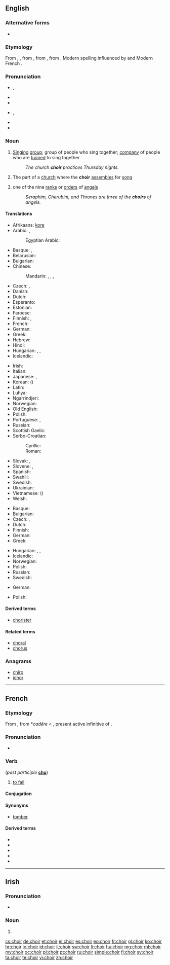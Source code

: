 {{also|chóir}}
==English==
{{wikipedia|Choir (disambiguation)}}

===Alternative forms===
* {{l|en|quire}} {{qualifier|archaic}}

===Etymology===
From {{etyl|enm}} {{term||quer|lang=enm}}, {{term|quere|lang=enm}}, from {{etyl|fro}} {{term|quer|lang=fro}}, from {{etyl|la}} {{term|chorus|lang=la}}, from {{etyl|grc}} {{term|χορός|sc=polytonic|tr=choros||company of dancers or singers|lang=grc}}. Modern spelling influenced by {{term|chorus}} and Modern French {{term|chœur|lang=fr}}.

===Pronunciation===
* {{a|UK}} {{IPA|/kwaɪ.ə(ɹ)/}}, {{X-SAMPA|/kwaI.@(r)/}}
* {{audio|en-uk-choir.ogg|Audio (UK)}}
* {{rhymes|aɪə(r)}}
* {{a|US}} {{IPA|/kwaɪɚ/}}, {{X-SAMPA|/kwaI@`/}}
* {{rhymes|aɪɚ}}
* {{homophones|quire}}

===Noun===
{{wikipedia}}
{{en-noun}}

# [[sing|Singing]] [[group]]; group of people who sing together; [[company]] of people who are [[train]]ed to sing together
#: ''The church '''choir''' practices Thursday nights.''
# The part of a [[church]] where the '''choir''' [[assemble]]s for [[song]]
# {{qualifier|Christian [[angelology]]}} one of the nine [[rank]]s or [[order]]s of [[angel]]s
#: ''Seraphim, Cherubim, and Thrones are three of the '''choirs''' of angels.''

====Translations====
{{trans-top|singing group}}
* Afrikaans: {{t-|af|koor|n}} [[kore]] {{p}}
* Arabic: {{t-|ar|كورال|m|tr=kōrāl|sc=Arab}}, {{t-|ar|جوقة|f|tr=jáwqa|sc=Arab}}
*: Egyptian Arabic: {{tø|arz|كورال|m|tr=korāl|sc=Arab}}
* Basque: {{t-|eu|abesbatza}}, {{t-|eu|koru}}
* Belarusian: {{t-|be|хор|m|tr=xor|sc=Cyrl}}
* Bulgarian: {{t-|bg|хор|m|tr=hor}}
* Chinese:
*: Mandarin: {{t-|cmn|合唱團|sc=Hani}}, {{t-|cmn|合唱团|tr=héchàngtuán|sc=Hani}}, {{t|cmn|唱詩班|sc=Hani}}, {{t|cmn|唱诗班|tr=chàngshībān|sc=Hani}}
* Czech: {{t+|cs|sbor|m}}, {{t-|cs|chór|m}}
* Danish: {{t-|da|kor|n}}
* Dutch: {{t+|nl|koor|n}}
* Esperanto: {{t-|eo|ĥoro}}
* Estonian: {{t+|et|koor}}
* Faroese: {{t-|fo|kór|n}}
* Finnish: {{t+|fi|kuoro}}, {{t+|fi|kööri}} {{qualifier|colloquial}}
* French: {{t+|fr|chœur|m}}
* German: {{t+|de|Chor|m}}
* Greek: {{t+|el|χορωδία|f|tr=chorodía|sc=Grek}}
* Hebrew: {{t+|he|מקהלה|f|tr=maqhela|sc=Hebr}}
* Hindi: {{t-|hi|कोरस|tr=koras|sc=Deva}}
* Hungarian: {{t+|hu|kórus}}, {{t+|hu|énekkar}}, {{t+|hu|kar}}
* Icelandic: {{t+|is|kór|m}}
{{trans-mid}}
* Irish: {{t-|ga|cór|m}}
* Italian: {{t+|it|coro|m}}
* Japanese: {{t-|ja|聖歌隊|tr=せいかたい, seikatai|sc=Jpan}}, {{t-|ja|合唱団|tr=がっしょうだん, gasshōdan|sc=Jpan}}
* Korean: {{t-|ko|합창단|tr=hapchangdan|sc=Hang}} ({{t-|ko|合唱團|sc=Hang}})
* Latin: {{t-|la|chorus|m}}
* Luhya: {{tø|luy|ekwaya}}
* Ngarrindjeri: {{tø|nay|kykulan}}
* Norwegian: {{t+|no|kor|n}}
* Old English: {{t|ang|chor|m}}
* Polish: {{t+|pl|chór|m}}
* Portuguese: {{t+|pt|coro|m}}, {{t+|pt|coral|m}}
* Russian: {{t+|ru|хор|m|tr=xor}}
* Scottish Gaelic: {{t-|gd|còisir|f}}
* Serbo-Croatian:
*: Cyrillic: {{t-|sh|хор|m|sc=Cyrl}}
*: Roman: {{t-|sh|hor|m}}
* Slovak: {{t-|sk|chór|m}}, {{t-|sk|zbor|m}}
* Slovene: {{t+|sl|zbor|m}}, {{t-|sl|kor|m}}
* Spanish: {{t+|es|coro|m}}
* Swahili: {{t+|sw|kwaya}}
* Swedish: {{t+|sv|kör|c}}
* Ukrainian: {{t-|uk|хор|m|tr=xor|sc=Cyrl}}
* Vietnamese: {{t-|vi|dàn hợp xướng}} ({{t-|vi|團合唱}})
* Welsh: {{t-|cy|côr}}
{{trans-bottom}}

{{trans-top|part of a church for choir assembly}}
* Basque: {{t-|eu|koru}}
* Bulgarian: {{t-|bg|хор|m}}
* Czech: {{t-|cs|kruchta|f}}, {{t-|cs|kůr|m}}
* Dutch: {{t+|nl|koor|n}}
* Finnish: {{t+|fi|kuori}}
* German: {{t+|de|Chor|m}}
* Greek: {{t+|el|χορωδία|f|tr=chorodía|sc=Grek}}
{{trans-mid}}
* Hungarian: {{t+|hu|kórus}}, {{t+|hu|énekkar}}, {{t+|hu|kar}}
* Icelandic: {{t+|is|kór|m}}
* Norwegian: {{t+|no|kor|c}}
* Polish: {{t+|pl|chór|m}}
* Russian: {{t+|ru|хор|m|p|tr=xorý|alt=хоры}}
* Swedish: {{t+|sv|kor|c}}
{{trans-bottom}}

{{trans-top|a rank or order of angels}}
* German: {{t-|de|Engelschor|m}}
{{trans-mid}}
* Polish: {{t+|pl|chór|m}}
{{trans-bottom}}

====Derived terms====
* [[chorister]]

====Related terms====
* [[choral]]
* [[chorus]]

===Anagrams===
* [[chiro#English|chiro]]
* [[ichor#English|ichor]]

----

==French==

===Etymology===
From {{etyl|fro|fr}} {{term|chair|lang=fro}}, from {{etyl|VL.|fr}} *''cadēre'' < {{etyl|la|fr}} {{term|cadere}}, present active infinitive of {{term|cado|cadō|lang=la}}.

===Pronunciation===
* {{IPA|/ʃwaʁ/|lang=fr}}

===Verb===
{{fr-verb|type=defective}} (''past participle'' '''[[chu]]''')

# {{literary|lang=fr}} [[fall#Verb|to fall]]

====Conjugation====
{{fr-conj-choir}}

====Synonyms====
* [[tomber]]

====Derived terms====
* {{l|fr|chute}}
* {{l|fr|déchoir}}
* {{l|fr|échoir}}
* {{l|fr|méchoir}}
* {{l|fr|rechoir}}

----

==Irish==

===Pronunciation===
* {{IPA|[xɛɾʲ]|lang=ga}}

===Noun===
{{head|ga|mutated noun}}

# {{mutation of|coir|lang=ga}}

[[cs:choir]]
[[de:choir]]
[[et:choir]]
[[el:choir]]
[[es:choir]]
[[eo:choir]]
[[fr:choir]]
[[gl:choir]]
[[ko:choir]]
[[hr:choir]]
[[io:choir]]
[[id:choir]]
[[it:choir]]
[[sw:choir]]
[[li:choir]]
[[hu:choir]]
[[mg:choir]]
[[ml:choir]]
[[my:choir]]
[[oc:choir]]
[[pl:choir]]
[[pt:choir]]
[[ru:choir]]
[[simple:choir]]
[[fi:choir]]
[[sv:choir]]
[[ta:choir]]
[[te:choir]]
[[vi:choir]]
[[zh:choir]]